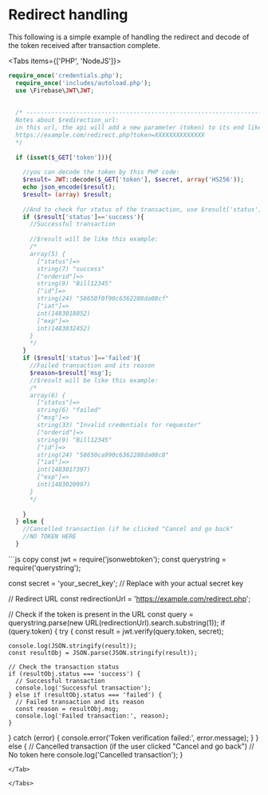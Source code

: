 
# Redirect handling

This following is a simple example of handling the redirect and decode of the token received after transaction complete.

<Tabs items={['PHP', 'NodeJS']}>
<Tab>
```php copy
require_once('credentials.php');
  require_once('includes/autoload.php');
  use \Firebase\JWT\JWT;
  
  
  /* ------------------------------------------------------------------------------
  Notes about $redirection_url: 
  in this url, the api will add a new parameter (token) to its end like:
  https://example.com/redirect.php?token=XXXXXXXXXXXXXX
  */
  
  if (isset($_GET['token'])){
  
    //you can decode the token by this PHP code:
    $result= JWT::decode($_GET['token'], $secret, array('HS256'));
    echo json_encode($result);
    $result= (array) $result;
  
    //And to check for status of the transaction, use $result['status'], like this:
    if ($result['status']=='success'){
      //Successful transaction
      
      //$result will be like this example:
      /*
      array(5) {
        ["status"]=>
        string(7) "success"
        ["orderid"]=>
        string(9) "Bill12345"
        ["id"]=>
        string(24) "58650f0f90c6362288da08cf"
        ["iat"]=>
        int(1483018052)
        ["exp"]=>
        int(1483032452)
      }
      */
    }
    if ($result['status']=='failed'){
      //Failed transaction and its reason
      $reason=$result['msg'];		
      //$result will be like this example:
      /*
      array(6) {
        ["status"]=>
        string(6) "failed"
        ["msg"]=>
        string(33) "Invalid credentials for requester"
        ["orderid"]=>
        string(9) "Bill12345"
        ["id"]=>
        string(24) "58650ca990c6362288da08c8"
        ["iat"]=>
        int(1483017397)
        ["exp"]=>
        int(1483020997)
      }
      */
  
    }
  } else {
    //Cancelled transaction (if he clicked "Cancel and go back"
    //NO TOKEN HERE
  }
```
</Tab>

<Tab>
```js copy
const jwt = require('jsonwebtoken');
const querystring = require('querystring');

const secret = 'your_secret_key'; // Replace with your actual secret key

// Redirect URL
const redirectionUrl = 'https://example.com/redirect.php';

// Check if the token is present in the URL
const query = querystring.parse(new URL(redirectionUrl).search.substring(1));
if (query.token) {
  try {
    const result = jwt.verify(query.token, secret);

    console.log(JSON.stringify(result));
    const resultObj = JSON.parse(JSON.stringify(result));

    // Check the transaction status
    if (resultObj.status === 'success') {
      // Successful transaction
      console.log('Successful transaction');
    } else if (resultObj.status === 'failed') {
      // Failed transaction and its reason
      const reason = resultObj.msg;
      console.log('Failed transaction:', reason);
    }
  } catch (error) {
    console.error('Token verification failed:', error.message);
  }
} else {
  // Cancelled transaction (if the user clicked "Cancel and go back")
  // No token here
  console.log('Cancelled transaction');
}
```
</Tab>

</Tabs>

